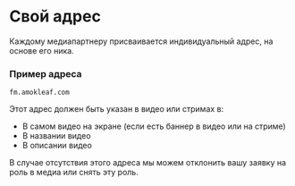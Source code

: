 
# Свой адрес

Каждому медиапартнеру присваивается индивидуальный адрес, на основе его ника.

### Пример адреса
```
fm.amokleaf.com
```

Этот адрес должен быть указан в видео или стримах в:
- В самом видео на экране (если есть баннер в видео или на стриме)
- В названии видео
- В описании видео

<Callout type="warning">
  В случае отсутствия этого адреса мы можем отклонить вашу заявку на роль в медиа или снять эту роль.
</Callout>
